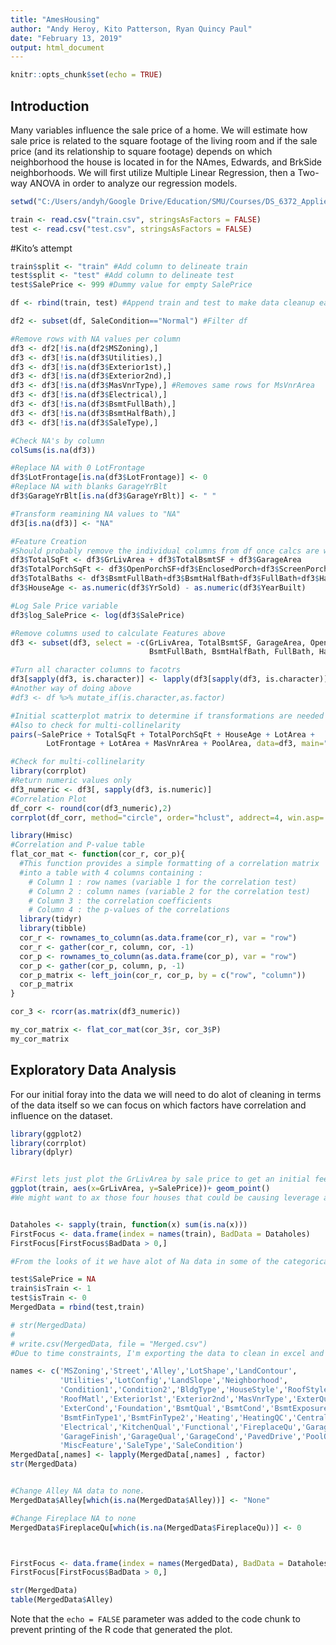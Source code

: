 ```yaml
---
title: "AmesHousing"
author: "Andy Heroy, Kito Patterson, Ryan Quincy Paul"
date: "February 13, 2019"
output: html_document
---
```


```r
knitr::opts_chunk$set(echo = TRUE)
```

## Introduction

Many variables influence the sale price of a home. We will estimate how sale price is related to the square footage of the living room and if the sale price (and its relationship to square footage) depends on which neighborhood the house is located in for the NAmes, Edwards, and BrkSide neighborhoods. We will first utilize Multiple Linear Regression, then a Two-way ANOVA in order to analyze our regression models. 

```r

setwd("C:/Users/andyh/Google Drive/Education/SMU/Courses/DS_6372_Applied_Statistics/project 1/Ames/house-prices-advanced-regression-techniques")

train <- read.csv("train.csv", stringsAsFactors = FALSE)
test <- read.csv("test.csv", stringsAsFactors = FALSE)

```

#Kito's attempt
```r
train$split <- "train" #Add column to delineate train
test$split <- "test" #Add column to delineate test
test$SalePrice <- 999 #Dummy value for empty SalePrice

df <- rbind(train, test) #Append train and test to make data cleanup easier
```

```r
df2 <- subset(df, SaleCondition=="Normal") #Filter df
```

```r
#Remove rows with NA values per column
df3 <- df2[!is.na(df2$MSZoning),]
df3 <- df3[!is.na(df3$Utilities),]
df3 <- df3[!is.na(df3$Exterior1st),]
df3 <- df3[!is.na(df3$Exterior2nd),]
df3 <- df3[!is.na(df3$MasVnrType),] #Removes same rows for MsVnrArea
df3 <- df3[!is.na(df3$Electrical),]
df3 <- df3[!is.na(df3$BsmtFullBath),]
df3 <- df3[!is.na(df3$BsmtHalfBath),]
df3 <- df3[!is.na(df3$SaleType),]
```

```r
#Check NA's by column
colSums(is.na(df3)) 
```

```r
#Replace NA with 0 LotFrontage
df3$LotFrontage[is.na(df3$LotFrontage)] <- 0
#Replace NA with blanks GarageYrBlt
df3$GarageYrBlt[is.na(df3$GarageYrBlt)] <- " "
```

```r
#Transform reamining NA values to "NA"
df3[is.na(df3)] <- "NA"
```

```r
#Feature Creation
#Should probably remove the individual columns from df once calcs are working
df3$TotalSqFt <- df3$GrLivArea + df3$TotalBsmtSF + df3$GarageArea
df3$TotalPorchSqFt <- df3$OpenPorchSF+df3$EnclosedPorch+df3$ScreenPorch
df3$TotalBaths <- df3$BsmtFullBath+df3$BsmtHalfBath+df3$FullBath+df3$HalfBath
df3$HouseAge <- as.numeric(df3$YrSold) - as.numeric(df3$YearBuilt)

#Log Sale Price variable
df3$log_SalePrice <- log(df3$SalePrice)
```

```r
#Remove columns used to calculate Features above
df3 <- subset(df3, select = -c(GrLivArea, TotalBsmtSF, GarageArea, OpenPorchSF, EnclosedPorch, ScreenPorch,
                               BsmtFullBath, BsmtHalfBath, FullBath, HalfBath, YrSold, YearBuilt))
```

```r
#Turn all character columns to facotrs 
df3[sapply(df3, is.character)] <- lapply(df3[sapply(df3, is.character)], as.factor)
#Another way of doing above
#df3 <- df %>% mutate_if(is.character,as.factor)
```

```r
#Initial scatterplot matrix to determine if transformations are needed to create linear relationships 
#Also to check for multi-collinelarity 
pairs(~SalePrice + TotalSqFt + TotalPorchSqFt + HouseAge + LotArea + 
        LotFrontage + LotArea + MasVnrArea + PoolArea, data=df3, main="Initial Scatterplot")
```
```r
#Check for multi-collinelarity
library(corrplot)
#Return numeric values only
df3_numeric <- df3[, sapply(df3, is.numeric)]
#Correlation Plot
df_corr <- round(cor(df3_numeric),2)
corrplot(df_corr, method="circle", order="hclust", addrect=4, win.asp=.7, title="Variable Corr Heatmap",tl.srt=60)
```
 
```r
library(Hmisc)
#Correlation and P-value table
flat_cor_mat <- function(cor_r, cor_p){
  #This function provides a simple formatting of a correlation matrix
  #into a table with 4 columns containing :
    # Column 1 : row names (variable 1 for the correlation test)
    # Column 2 : column names (variable 2 for the correlation test)
    # Column 3 : the correlation coefficients
    # Column 4 : the p-values of the correlations
  library(tidyr)
  library(tibble)
  cor_r <- rownames_to_column(as.data.frame(cor_r), var = "row")
  cor_r <- gather(cor_r, column, cor, -1)
  cor_p <- rownames_to_column(as.data.frame(cor_p), var = "row")
  cor_p <- gather(cor_p, column, p, -1)
  cor_p_matrix <- left_join(cor_r, cor_p, by = c("row", "column"))
  cor_p_matrix
}

cor_3 <- rcorr(as.matrix(df3_numeric))

my_cor_matrix <- flat_cor_mat(cor_3$r, cor_3$P)
my_cor_matrix
```
















## Exploratory Data Analysis

For our initial foray into the data we will need to do alot of cleaning in terms of the data itself so we can focus on which factors have correlation and influence on the dataset. 

```r
library(ggplot2)
library(corrplot)
library(dplyr)


#First lets just plot the GrLivArea by sale price to get an initial feel for the data
ggplot(train, aes(x=GrLivArea, y=SalePrice))+ geom_point()
#We might want to ax those four houses that could be causing leverage as they're so far out there.  We will keep note going forward.


Dataholes <- sapply(train, function(x) sum(is.na(x)))
FirstFocus <- data.frame(index = names(train), BadData = Dataholes)
FirstFocus[FirstFocus$BadData > 0,]

#From the looks of it we have alot of Na data in some of the categorical variables.  We will address those next in the data cleansing process.

test$SalePrice = NA
train$isTrain <- 1
test$isTrain <- 0
MergedData = rbind(test,train)

# str(MergedData)
# 
# write.csv(MergedData, file = "Merged.csv")
#Due to time constraints, I'm exporting the data to clean in excel and then reimporting it.  Nevermind, i have to do it in R

names <- c('MSZoning','Street','Alley','LotShape','LandContour',
           'Utilities','LotConfig','LandSlope','Neighborhood',
           'Condition1','Condition2','BldgType','HouseStyle','RoofStyle',
           'RoofMatl','Exterior1st','Exterior2nd','MasVnrType','ExterQual',
           'ExterCond','Foundation','BsmtQual','BsmtCond','BsmtExposure',
           'BsmtFinType1','BsmtFinType2','Heating','HeatingQC','CentralAir',
           'Electrical','KitchenQual','Functional','FireplaceQu','GarageType',
           'GarageFinish','GarageQual','GarageCond','PavedDrive','PoolQC','Fence',
           'MiscFeature','SaleType','SaleCondition')
MergedData[,names] <- lapply(MergedData[,names] , factor)
str(MergedData)


#Change Alley NA data to none.
MergedData$Alley[which(is.na(MergedData$Alley))] <- "None"

#Change Fireplace NA to none
MergedData$FireplaceQu[which(is.na(MergedData$FireplaceQu))] <- 0



FirstFocus <- data.frame(index = names(MergedData), BadData = Dataholes)
FirstFocus[FirstFocus$BadData > 0,]

str(MergedData)
table(MergedData$Alley)


```

Note that the `echo = FALSE` parameter was added to the code chunk to prevent printing of the R code that generated the plot.
